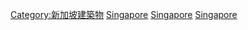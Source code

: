 [[Category:新加坡建築物|Category:新加坡建築物]]
[[Category:各國摩天大樓|Singapore]]
[[Category:各城市摩天大楼|Singapore]]
[[Category:亞洲摩天大樓|Singapore]]